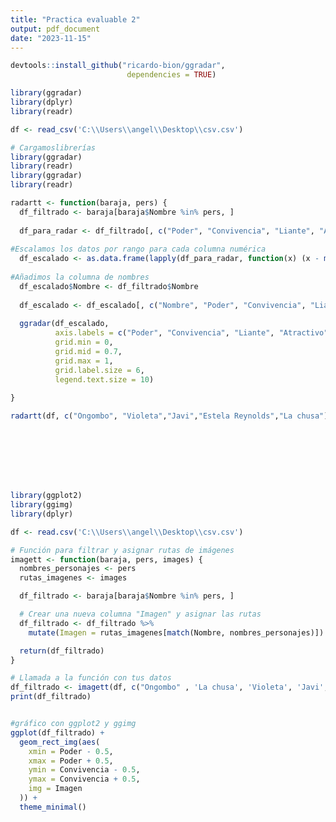 ```yaml
---
title: "Practica evaluable 2"
output: pdf_document
date: "2023-11-15"
---
```


```r

devtools::install_github("ricardo-bion/ggradar", 
                          dependencies = TRUE)

library(ggradar)
library(dplyr)
library(readr)

df <- read_csv('C:\\Users\\angel\\Desktop\\csv.csv')

# Cargamoslibrerías 
library(ggradar)
library(readr)
library(ggradar)
library(readr)

radartt <- function(baraja, pers) {
  df_filtrado <- baraja[baraja$Nombre %in% pers, ]
  
  df_para_radar <- df_filtrado[, c("Poder", "Convivencia", "Liante", "Atractivo", "Locura")]
  
#Escalamos los datos por rango para cada columna numérica
  df_escalado <- as.data.frame(lapply(df_para_radar, function(x) (x - min(x)) / (max(x) - min(x))))
  
#Añadimos la columna de nombres
  df_escalado$Nombre <- df_filtrado$Nombre
  
  df_escalado <- df_escalado[, c("Nombre", "Poder", "Convivencia", "Liante", "Atractivo", "Locura")]
  
  ggradar(df_escalado, 
          axis.labels = c("Poder", "Convivencia", "Liante", "Atractivo", "Locura"),
          grid.min = 0, 
          grid.mid = 0.7, 
          grid.max = 1,
          grid.label.size = 6,
          legend.text.size = 10)
  
}

radartt(df, c("Ongombo", "Violeta","Javi","Estela Reynolds","La chusa"))








library(ggplot2)
library(ggimg)
library(dplyr)

df <- read.csv('C:\\Users\\angel\\Desktop\\csv.csv')

# Función para filtrar y asignar rutas de imágenes
imagett <- function(baraja, pers, images) {
  nombres_personajes <- pers
  rutas_imagenes <- images

  df_filtrado <- baraja[baraja$Nombre %in% pers, ]

  # Crear una nueva columna "Imagen" y asignar las rutas
  df_filtrado <- df_filtrado %>%
    mutate(Imagen = rutas_imagenes[match(Nombre, nombres_personajes)])

  return(df_filtrado)
}

# Llamada a la función con tus datos
df_filtrado <- imagett(df, c("Ongombo" , 'La chusa', 'Violeta', 'Javi', 'Estela Reynolds'), c("C:\\Users\\angel\\Pictures\\LQSA\\Ongombo.jpg" , "C:\\Users\\angel\\Pictures\\LQSA\\chusa.jpg" , "C:\\Users\\angel\\Pictures\\LQSA\\violeta.jpg" , "C:\\Users\\angel\\Pictures\\LQSA\\javi.jpg" , "C:\\Users\\angel\\Pictures\\LQSA\\estela.jpg"))
print(df_filtrado)


#gráfico con ggplot2 y ggimg
ggplot(df_filtrado) +
  geom_rect_img(aes(
    xmin = Poder - 0.5,
    xmax = Poder + 0.5,
    ymin = Convivencia - 0.5,
    ymax = Convivencia + 0.5,
    img = Imagen
  )) +
  theme_minimal()

```
